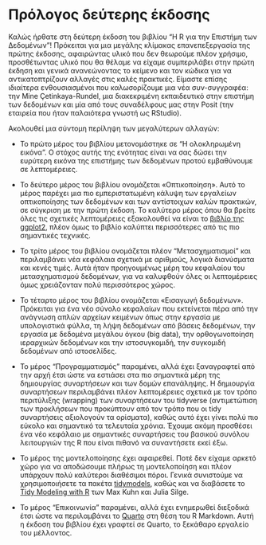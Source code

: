 # Πρόλογος δεύτερης έκδοσης {.unnumbered}

Καλώς ήρθατε στη δεύτερη έκδοση του βιβλίου "Η R για την Επιστήμη των Δεδομένων"!
Πρόκειται για μια μεγάλης κλίμακας επανεπεξεργασία της πρώτης έκδοσης, αφαιρώντας υλικό που δεν θεωρούμε πλέον χρήσιμο, προσθέτωντας υλικό που θα θέλαμε να είχαμε συμπεριλάβει στην πρώτη έκδηση και γενικά ανανεώνοντας το κείμενο και τον κώδικα για να αντικατοπτρίζουν αλλαγές στις καλές πρακτικές.
Είμαστε επίσης ιδιαίτερα ενθουσιασμένοι που καλωσορίζουμε μια νέα συν-συγγραφέα: την Mine Çetinkaya-Rundel, μια διακεκριμένη εκπαιδευτικό στην επιστήμη των δεδομένων και μία από τους συναδέλφους μας στην Posit (την εταιρεία που ήταν παλαιότερα γνωστή ως RStudio).

Ακολουθεί μια σύντομη περίληψη των μεγαλύτερων αλλαγών:

-   Το πρώτο μέρος του βιβλίου μετονομάστηκε σε "Η ολοκληρωμένη εικόνα".
    Ο στόχος αυτής της ενότητας είναι να σας δώσει την ευρύτερη εικόνα της επιστήμης των δεδομένων προτού εμβαθύνουμε σε λεπτομέρειες.

-   Το δεύτερο μέρος του βιβλίου ονομάζεται «Οπτικοποίηση».
    Αυτό το μέρος παρέχει μια πιο εμπεριστατωμένη κάλυψη των εργαλείων οπτικοποίησης των δεδομένων και των αντίστοιχων καλών πρακτικών, σε σύγκριση με την πρώτη έκδοση.
    Το καλύτερο μέρος όπου θα βρείτε όλες τις σχετικές λεπτομέρειες εξακολουθεί να είναι το [βιβλίο της ggplot2](http://ggplot2-book.org/), πλέον όμως το βιβλίο καλύπτει περισσότερες από τις πιο σημαντικές τεχνικές.

-   Το τρίτο μέρος του βιβλίου ονομάζεται πλέον "Μετασχηματισμοί" και περιλαμβάνει νέα κεφάλαια σχετικά με αριθμούς, λογικά διανύσματα και κενές τιμές.
    Αυτά ήταν προηγουμένως μέρη του κεφαλαίου του μετασχηματισμού δεδομένων, για να καλυφθούν όλες οι λεπτομέρειες όμως χρειάζονταν πολύ περισσότερος χώρος.

-   Το τέταρτο μέρος του βιβλίου ονομάζεται «Εισαγωγή δεδομένων».
    Πρόκειται για ένα νέο σύνολο κεφαλαίων που εκτείνεται πέρα από την ανάγνωση απλών αρχείων κειμένων όπως στην εργασία με υπολογιστικά φύλλα, τη λήψη δεδομένων από βάσεις δεδομένων, την εργασία με δεδομένα μεγάλου όγκου (big data), την ορθογωνοποίηση ιεραρχικών δεδομένων και την ιστοσυγκομιδή, την συγκομιδή δεδομένων από ιστοσελίδες.

-   Το μέρος "Προγραμματισμός" παραμένει, αλλά έχει ξαναγραφτεί από την αρχή έτσι ώστε να εστιάσει στα πιο σημαντικά μέρη της δημιουργίας συναρτήσεων και των δομών επανάληψης.
    Η δημιουργία συναρτήσεων περιλαμβάνει πλέον λεπτομέρειες σχετικά με τον τρόπο περιτύλιξης (wrapping) των συναρτήσεων του tidyverse (αντιμετώπιση των προκλήσεων που προκύπτουν από τον τρόπο που οι tidy συναρτήσεις αξιολογούν τα ορίσματα), καθώς αυτό έχει γίνει πολύ πιο εύκολο και σημαντικό τα τελευταία χρόνια.
    Έχουμε ακόμη προσθέσει ένα νέο κεφάλαιο με σημαντικές συναρτήσεις του βασικού συνόλου λειτουργιών της R που είναι πιθανό να συναντήσετε εκεί έξω.

-   Το μέρος της μοντελοποίησης έχει αφαιρεθεί.
    Ποτέ δεν είχαμε αρκετό χώρο για να αποδώσουμε πλήρως τη μοντελοποίηση και πλέον υπάρχουν πολύ καλύτεροι διαθέσιμοι πόροι.
    Γενικά συνιστούμε να χρησιμοποιήσετε τα πακέτα [tidymodels](https://www.tidymodels.org/), καθώς και να διαβάσετε το [Tidy Modeling with R](https://www.tmwr.org/) των Max Kuhn και Julia Silge.

-   Το μέρος "Επικοινωνία" παραμένει, αλλά έχει ενημερωθεί διεξοδικά έτσι ώστε να περιλαμβάνει το [Quarto](https://quarto.org/) στη θέση του R Markdown.
    Αυτή η έκδοση του βιβλίου έχει γραφτεί σε Quarto, το ξεκάθαρο εργαλείο του μέλλοντος.
